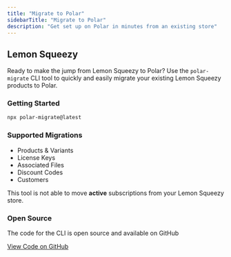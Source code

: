 ```yaml
---
title: "Migrate to Polar"
sidebarTitle: "Migrate to Polar"
description: "Get set up on Polar in minutes from an existing store"
---
```


## Lemon Squeezy

Ready to make the jump from Lemon Squeezy to Polar? Use the `polar-migrate` CLI tool to quickly and easily migrate your existing Lemon Squeezy products to Polar.

### Getting Started

```bash
npx polar-migrate@latest
```

### Supported Migrations

* Products & Variants
* License Keys
* Associated Files
* Discount Codes
* Customers

This tool is not able to move **active** subscriptions from your Lemon Squeezy store.

### Open Source

The code for the CLI is open source and available on GitHub

[View Code on GitHub](https://github.com/polarsource/polar-migrate)
